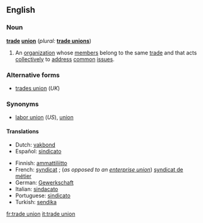 ==English==

===Noun===
'''[[trade]] [[union]]''' (''plural:'' '''[[trade unions]]''')

# An [[organization]] whose [[member]]s belong to the same [[trade]] and that acts [[collectively]] to [[address]] [[common]] [[issue]]s.

===Alternative forms===
*[[trades union]] (''UK'')

===Synonyms===
*[[labor union]] (''US''), [[union]]

====Translations====
*Dutch: [[vakbond]]
*Español: [[sindicato]] {{s}} {{m}}

*Finnish: [[ammattiliitto]]
*French: [[syndicat]] {{m}}; (''as opposed to an [[enterprise union]]'') [[syndicat de métier]] {{m}}
*German: [[Gewerkschaft]] {{f}}
*Italian: [[sindacato]] {{m}}
*Portuguese: [[sindicato]] {{m}}
*Turkish: [[sendika]]

[[fr:trade union]]
[[it:trade union]]
